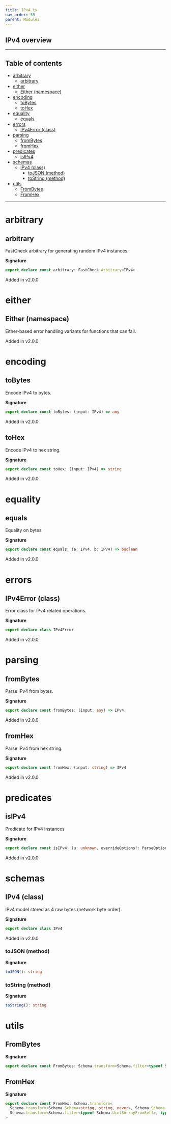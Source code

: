 ```yaml
---
title: IPv4.ts
nav_order: 55
parent: Modules
---
```


## IPv4 overview

---

<h2 className="text-delta">Table of contents</h2>

- [arbitrary](#arbitrary)
  - [arbitrary](#arbitrary-1)
- [either](#either)
  - [Either (namespace)](#either-namespace)
- [encoding](#encoding)
  - [toBytes](#tobytes)
  - [toHex](#tohex)
- [equality](#equality)
  - [equals](#equals)
- [errors](#errors)
  - [IPv4Error (class)](#ipv4error-class)
- [parsing](#parsing)
  - [fromBytes](#frombytes)
  - [fromHex](#fromhex)
- [predicates](#predicates)
  - [isIPv4](#isipv4)
- [schemas](#schemas)
  - [IPv4 (class)](#ipv4-class)
    - [toJSON (method)](#tojson-method)
    - [toString (method)](#tostring-method)
- [utils](#utils)
  - [FromBytes](#frombytes-1)
  - [FromHex](#fromhex-1)

---

# arbitrary

## arbitrary

FastCheck arbitrary for generating random IPv4 instances.

**Signature**

```ts
export declare const arbitrary: FastCheck.Arbitrary<IPv4>
```

Added in v2.0.0

# either

## Either (namespace)

Either-based error handling variants for functions that can fail.

Added in v2.0.0

# encoding

## toBytes

Encode IPv4 to bytes.

**Signature**

```ts
export declare const toBytes: (input: IPv4) => any
```

Added in v2.0.0

## toHex

Encode IPv4 to hex string.

**Signature**

```ts
export declare const toHex: (input: IPv4) => string
```

Added in v2.0.0

# equality

## equals

Equality on bytes

**Signature**

```ts
export declare const equals: (a: IPv4, b: IPv4) => boolean
```

Added in v2.0.0

# errors

## IPv4Error (class)

Error class for IPv4 related operations.

**Signature**

```ts
export declare class IPv4Error
```

Added in v2.0.0

# parsing

## fromBytes

Parse IPv4 from bytes.

**Signature**

```ts
export declare const fromBytes: (input: any) => IPv4
```

Added in v2.0.0

## fromHex

Parse IPv4 from hex string.

**Signature**

```ts
export declare const fromHex: (input: string) => IPv4
```

Added in v2.0.0

# predicates

## isIPv4

Predicate for IPv4 instances

**Signature**

```ts
export declare const isIPv4: (u: unknown, overrideOptions?: ParseOptions | number) => u is IPv4
```

Added in v2.0.0

# schemas

## IPv4 (class)

IPv4 model stored as 4 raw bytes (network byte order).

**Signature**

```ts
export declare class IPv4
```

Added in v2.0.0

### toJSON (method)

**Signature**

```ts
toJSON(): string
```

### toString (method)

**Signature**

```ts
toString(): string
```

# utils

## FromBytes

**Signature**

```ts
export declare const FromBytes: Schema.transform<Schema.filter<typeof Schema.Uint8ArrayFromSelf>, typeof IPv4>
```

## FromHex

**Signature**

```ts
export declare const FromHex: Schema.transform<
  Schema.transform<Schema.Schema<string, string, never>, Schema.Schema<Uint8Array, Uint8Array, never>>,
  Schema.transform<Schema.filter<typeof Schema.Uint8ArrayFromSelf>, typeof IPv4>
>
```
